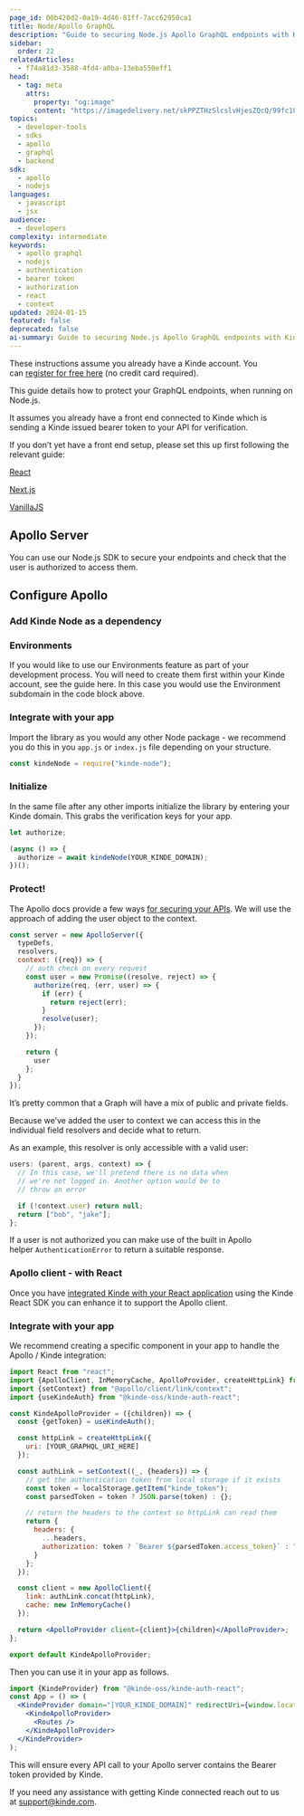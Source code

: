```yaml
---
page_id: 00b420d2-0a19-4d46-81ff-7acc62950ca1
title: Node/Apollo GraphQL
description: "Guide to securing Node.js Apollo GraphQL endpoints with Kinde authentication, including backend and React client integration."
sidebar:
  order: 22
relatedArticles:
  - f74a81d3-3588-4fd4-a0ba-13eba550eff1
head:
  - tag: meta
    attrs:
      property: "og:image"
      content: "https://imagedelivery.net/skPPZTHzSlcslvHjesZQcQ/99fc1094-6b9b-431c-dc61-d5ac6eedd000/socialsharingimage"
topics:
  - developer-tools
  - sdks
  - apollo
  - graphql
  - backend
sdk:
  - apollo
  - nodejs
languages:
  - javascript
  - jsx
audience:
  - developers
complexity: intermediate
keywords:
  - apollo graphql
  - nodejs
  - authentication
  - bearer token
  - authorization
  - react
  - context
updated: 2024-01-15
featured: false
deprecated: false
ai-summary: Guide to securing Node.js Apollo GraphQL endpoints with Kinde authentication, including backend and React client integration.
---
```


These instructions assume you already have a Kinde account. You can [register for free here](https://app.kinde.com/register) (no credit card required).

This guide details how to protect your GraphQL endpoints, when running on Node.js.

It assumes you already have a front end connected to Kinde which is sending a Kinde issued bearer token to your API for verification.

If you don’t yet have a front end setup, please set this up first following the relevant guide:

[React](/developer-tools/sdks/frontend/react-sdk/)

[Next.js](/developer-tools/sdks/backend/nextjs-sdk/)

[VanillaJS](/developer-tools/sdks/frontend/javascript-sdk/)

## **Apollo Server**

You can use our Node.js SDK to secure your endpoints and check that the user is authorized to access them.

## **Configure Apollo**

### **Add Kinde Node as a dependency**

<PackageManagers pkg="@kinde-oss/kinde-node" />

### **Environments**

If you would like to use our Environments feature as part of your development process. You will need to create them first within your Kinde account, see the guide here. In this case you would use the Environment subdomain in the code block above.

### **Integrate with your app**

Import the library as you would any other Node package - we recommend you do this in you `app.js` or `index.js` file depending on your structure.

```jsx
const kindeNode = require("kinde-node");
```

### **Initialize**

In the same file after any other imports initialize the library by entering your Kinde domain. This grabs the verification keys for your app.

```jsx
let authorize;

(async () => {
  authorize = await kindeNode(YOUR_KINDE_DOMAIN);
})();
```

### **Protect!**

The Apollo docs provide a few ways [for securing your APIs](https://www.apollographql.com/docs/apollo-server/security/authentication/). We will use the approach of adding the user object to the context.

```jsx
const server = new ApolloServer({
  typeDefs,
  resolvers,
  context: ({req}) => {
    // auth check on every request
    const user = new Promise((resolve, reject) => {
      authorize(req, (err, user) => {
        if (err) {
          return reject(err);
        }
        resolve(user);
      });
    });

    return {
      user
    };
  }
});
```

It’s pretty common that a Graph will have a mix of public and private fields.

Because we’ve added the user to context we can access this in the individual field resolvers and decide what to return.

As an example, this resolver is only accessible with a valid user:

```jsx
users: (parent, args, context) => {
  // In this case, we'll pretend there is no data when
  // we're not logged in. Another option would be to
  // throw an error

  if (!context.user) return null;
  return ["bob", "jake"];
};
```

If a user is not authorized you can make use of the built in Apollo helper `AuthenticationError` to return a suitable response.

### **Apollo client - with React**

Once you have [integrated Kinde with your React application](/developer-tools/sdks/frontend/react-sdk/) using the Kinde React SDK you can enhance it to support the Apollo client.

### **Integrate with your app**

We recommend creating a specific component in your app to handle the Apollo / Kinde integration:

```jsx
import React from "react";
import {ApolloClient, InMemoryCache, ApolloProvider, createHttpLink} from "@apollo/client";
import {setContext} from "@apollo/client/link/context";
import {useKindeAuth} from "@kinde-oss/kinde-auth-react";

const KindeApolloProvider = ({children}) => {
  const {getToken} = useKindeAuth();

  const httpLink = createHttpLink({
    uri: [YOUR_GRAPHQL_URI_HERE]
  });

  const authLink = setContext((_, {headers}) => {
    // get the authentication token from local storage if it exists
    const token = localStorage.getItem("kinde_token");
    const parsedToken = token ? JSON.parse(token) : {};

    // return the headers to the context so httpLink can read them
    return {
      headers: {
        ...headers,
        authorization: token ? `Bearer ${parsedToken.access_token}` : ""
      }
    };
  });

  const client = new ApolloClient({
    link: authLink.concat(httpLink),
    cache: new InMemoryCache()
  });

  return <ApolloProvider client={client}>{children}</ApolloProvider>;
};

export default KindeApolloProvider;
```

Then you can use it in your app as follows.

```jsx
import {KindeProvider} from "@kinde-oss/kinde-auth-react";
const App = () => (
  <KindeProvider domain="[YOUR_KINDE_DOMAIN]" redirectUri={window.location.origin}>
    <KindeApolloProvider>
      <Routes />
    </KindeApolloProvider>
  </KindeProvider>
);
```

This will ensure every API call to your Apollo server contains the Bearer token provided by Kinde.

If you need any assistance with getting Kinde connected reach out to us at [support@kinde.com](mailto:support@kinde.com).
